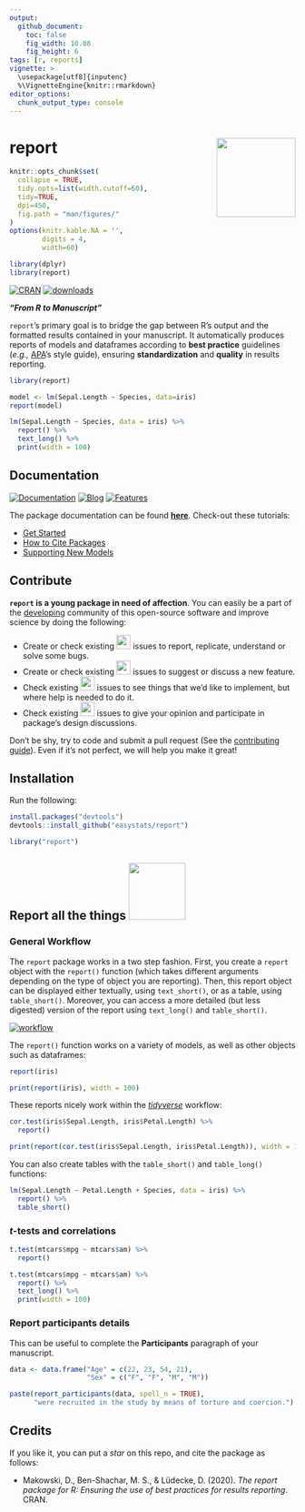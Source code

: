 ```yaml
---
output: 
  github_document:
    toc: false
    fig_width: 10.08
    fig_height: 6
tags: [r, reports]
vignette: >
  \usepackage[utf8]{inputenc}
  %\VignetteEngine{knitr::rmarkdown}
editor_options: 
  chunk_output_type: console
---
```


# report <img src='man/figures/logo.png' align="right" height="139" />

```r
knitr::opts_chunk$set(
  collapse = TRUE,
  tidy.opts=list(width.cutoff=60),
  tidy=TRUE,
  dpi=450,
  fig.path = "man/figures/"
)
options(knitr.kable.NA = '',
        digits = 4,
        width=60)

library(dplyr)
library(report)
```


[![CRAN](http://www.r-pkg.org/badges/version/report)](https://cran.r-project.org/package=report)
[![downloads](http://cranlogs.r-pkg.org/badges/report)](https://cran.r-project.org/package=report)

***"From R to Manuscript"***

`report`'s primary goal is to bridge the gap between R's output and the formatted results contained in your manuscript. It automatically produces reports of models and dataframes according to **best practice** guidelines (*e.g.,* [APA](https://apastyle.apa.org/)'s style guide), ensuring **standardization** and **quality** in results reporting.




```r
library(report)

model <- lm(Sepal.Length ~ Species, data=iris)
report(model)
```
```r
lm(Sepal.Length ~ Species, data = iris) %>% 
  report() %>% 
  text_long() %>% 
  print(width = 100)
```


## Documentation

[![Documentation](https://img.shields.io/badge/documentation-report-orange.svg?colorB=E91E63)](https://easystats.github.io/report/)
[![Blog](https://img.shields.io/badge/blog-easystats-orange.svg?colorB=FF9800)](https://easystats.github.io/blog/posts/)
[![Features](https://img.shields.io/badge/features-report-orange.svg?colorB=2196F3)](https://easystats.github.io/report/reference/index.html)


The package documentation can be found [**here**](https://easystats.github.io/report/). Check-out these tutorials:

- [Get Started](https://easystats.github.io/report/articles/report.html)
- [How to Cite Packages](https://easystats.github.io/report/articles/cite_packages.html)
- [Supporting New Models](https://easystats.github.io/report/articles/supporting_new_models.html)


## Contribute

**`report` is a young package in need of affection**. You can easily be a part of the [developing](.github/CONTRIBUTING.md) community of this open-source software and improve science by doing the following:

- Create or check existing <a href=https://github.com/easystats/report/issues><img src="man/figures/issue_bug.png" height="25"></a> issues to report, replicate, understand or solve some bugs.
- Create or check existing <a href=https://github.com/easystats/report/issues><img src="man/figures/issue_featureidea.png" height="25"></a> issues to suggest or discuss a new feature.
- Check existing <a href=https://github.com/easystats/report/issues><img src="man/figures/issue_help.png" height="25"></a> issues to see things that we'd like to implement, but where help is needed to do it.
- Check existing <a href=https://github.com/easystats/report/issues><img src="man/figures/issue_opinion.png" height="25"></a> issues to give your opinion and participate in package's design discussions.

Don't be shy, try to code and submit a pull request (See the [contributing guide](.github/CONTRIBUTING.md)). Even if it's not perfect, we will help you make it great!



## Installation


Run the following:

```r
install.packages("devtools")
devtools::install_github("easystats/report")
```
```r
library("report")
```





## Report all the things <a href=https://easystats.github.io/report/><img src="man/figures/allthethings.jpg" height="100"></a>

### General Workflow

The `report` package works in a two step fashion. First, you create a `report` object with the `report()` function (which takes different arguments depending on the type of object you are reporting). Then, this report object can be displayed either textually, using `text_short()`, or as a table, using `table_short()`. Moreover, you can access a more detailed (but less digested) version of the report using `text_long()` and `table_short()`.

[![workflow](man/figures/workflow.png)](https://easystats.github.io/report/)

The `report()` function works on a variety of models, as well as other objects such as dataframes:

```r
report(iris)
```
```r
print(report(iris), width = 100)
```

These reports nicely work within the [*tidyverse*](https://github.com/tidyverse) workflow:

```r
cor.test(iris$Sepal.Length, iris$Petal.Length) %>% 
  report()
```
```r
print(report(cor.test(iris$Sepal.Length, iris$Petal.Length)), width = 100)
```

You can also create tables with the `table_short()` and `table_long()` functions:


```r
lm(Sepal.Length ~ Petal.Length + Species, data = iris) %>% 
  report() %>% 
  table_short()
```



### *t*-tests and correlations

```r
t.test(mtcars$mpg ~ mtcars$am) %>% 
  report()
```
```r
t.test(mtcars$mpg ~ mtcars$am) %>% 
  report() %>% 
  text_long() %>% 
  print(width = 100)
```


### Report participants details

This can be useful to complete the **Participants** paragraph of your manuscript.

```r
data <- data.frame("Age" = c(22, 23, 54, 21),
                   "Sex" = c("F", "F", "M", "M"))

paste(report_participants(data, spell_n = TRUE),
      "were recruited in the study by means of torture and coercion.")
```


## Credits

If you like it, you can put a *star* on this repo, and cite the package as follows:

- Makowski, D., Ben-Shachar, M. S., \& Lüdecke, D. (2020). *The report package for R: Ensuring the use of best practices for results reporting*. CRAN.
